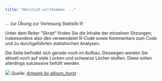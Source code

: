 ```yaml
---
title: "Herzlich willkommen ..."
---
```


... zur Übung zur Vorlesung Statistik II!

Unter dem Reiter "Skript" finden Sie die Inhalte der einzelnen Sitzungen; insbesondere also den verwendetet R-Code sowie Kommentare zum Code und zu durchgeführten statistischen Analysen.

Die Seite befindet sich gerade noch im Aufbau. Deswegen werden Sie aktuell noch auf viele Lücken und schwarze Löcher stoßen. Diese sollen allerdings sukzessive befüllt werden.

![](images/R_learners.png)
*Quelle: [Artwork by allison_horst](https://twitter.com/allison_horst)*

